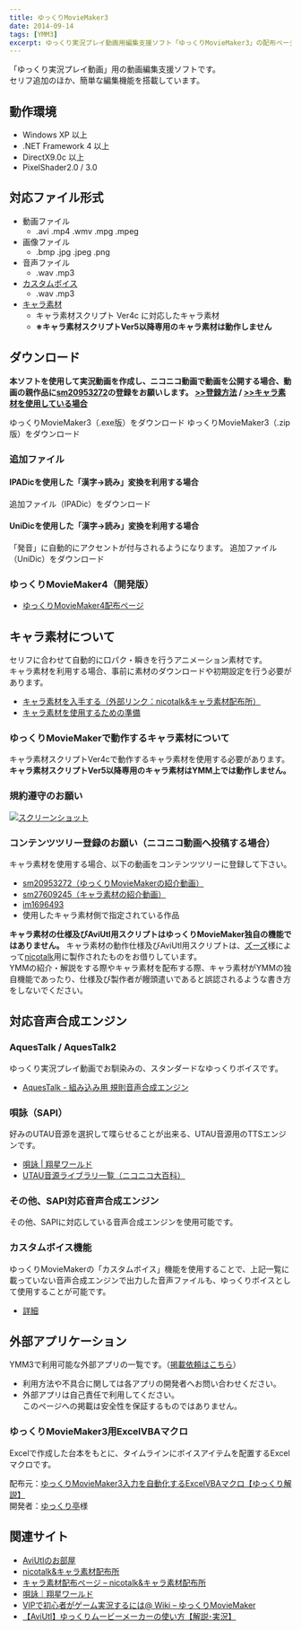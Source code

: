 ```yaml
---
title: ゆっくりMovieMaker3
date: 2014-09-14
tags: [YMM3]
excerpt: ゆっくり実況プレイ動画用編集支援ソフト「ゆっくりMovieMaker3」の配布ページです
---
```


<NiconicoPlayer id="sm20953272" title="ゆっくり実況がすごく簡単に作れるようになった【ゆっくりMovieMaker3】"/>

「ゆっくり実況プレイ動画」用の動画編集支援ソフトです。  
セリフ追加のほか、簡単な編集機能を搭載しています。

## 動作環境
- Windows XP 以上
- .NET Framework 4 以上
- DirectX9.0c 以上
- PixelShader2.0 / 3.0

## 対応ファイル形式
- 動画ファイル
  - .avi .mp4 .wmv .mpg .mpeg
- 画像ファイル
  - .bmp .jpg .jpeg .png
- 音声ファイル
  - .wav .mp3
- [カスタムボイス](./tips/yukkuri/h201342223491450/)
  - .wav .mp3
- [キャラ素材](#キャラ素材について)
  - キャラ素材スクリプト Ver4c に対応したキャラ素材
  - **※キャラ素材スクリプトVer5以降専用のキャラ素材は動作しません**

## ダウンロード
**本ソフトを使用して実況動画を作成し、ニコニコ動画で動画を公開する場合、動画の親作品に[sm20953272](http://www.nicovideo.jp/watch/sm20953272)の登録をお願いします。 [>>登録方法](./tutorial/output/h20134199232488/) / [>>キャラ素材を使用している場合](#キャラ素材について)**

<Download url="https://object-storage.tyo1.conoha.io/v1/nc_4fac3ef0e6d843249e0ab2f1fc3e8f85/public/YukkuriMovieMaker_v3.4.8.1.exe">ゆっくりMovieMaker3（.exe版）をダウンロード</Download>
<Download url="https://object-storage.tyo1.conoha.io/v1/nc_4fac3ef0e6d843249e0ab2f1fc3e8f85/public/YukkuriMovieMaker_v3.4.8.1.zip">ゆっくりMovieMaker3（.zip版）をダウンロード</Download>

### 追加ファイル
#### IPADicを使用した「漢字→読み」変換を利用する場合
<Download url="https://object-storage.tyo1.conoha.io/v1/nc_4fac3ef0e6d843249e0ab2f1fc3e8f85/public/YukkuriMovieMaker_v3_ipadic.exe">追加ファイル（IPADic）をダウンロード</Download>

#### UniDicを使用した「漢字→読み」変換を利用する場合  
「発音」に自動的にアクセントが付与されるようになります。
<Download url="https://object-storage.tyo1.conoha.io/v1/nc_4fac3ef0e6d843249e0ab2f1fc3e8f85/public/YukkuriMovieMaker_v3_unidic.exe">追加ファイル（UniDic）をダウンロード</Download>

### ゆっくりMovieMaker4（開発版）
- [ゆっくりMovieMaker4配布ページ](/ymm4/)

## キャラ素材について
<NiconicoCard id="sm22479399" title="【キャラ素材】アニメーション機能紹介"/>

セリフに合わせて自動的に口パク・瞬きを行うアニメーション素材です。   
キャラ素材を利用する場合、事前に素材のダウンロードや初期設定を行う必要があります。

- [キャラ素材を入手する（外部リンク：nicotalk&キャラ素材配布所）](http://www.nicotalk.com/charasozai.html)
- [キャラ素材を使用するための準備](./tutorial/charasozai/)

### ゆっくりMovieMakerで動作するキャラ素材について
キャラ素材スクリプトVer4cで動作するキャラ素材を使用する必要があります。  
**キャラ素材スクリプトVer5以降専用のキャラ素材はYMM上では動作しません。**

### 規約遵守のお願い
[![スクリーンショット](index-1.jpg)](http://www.nicotalk.com/charasozai.html#rule)

### コンテンツツリー登録のお願い（ニコニコ動画へ投稿する場合）
キャラ素材を使用する場合、以下の動画をコンテンツツリーに登録して下さい。

- [sm20953272（ゆっくりMovieMakerの紹介動画）](http://www.nicovideo.jp/watch/sm20953272)
- [sm27609245（キャラ素材の紹介動画）](http://www.nicovideo.jp/watch/sm27609245)
- [im1696493](http://seiga.nicovideo.jp/seiga/im1696493)
- 使用したキャラ素材側で指定されている作品

**キャラ素材の仕様及びAviUtl用スクリプトはゆっくりMovieMaker独自の機能ではありません。**
キャラ素材の動作仕様及びAviUtl用スクリプトは、[ズーズ](https://twitter.com/vocatalk)様によって[nicotalk](http://www.nicotalk.com/)用に製作されたものをお借りしています。  
YMMの紹介・解説をする際やキャラ素材を配布する際、キャラ素材がYMMの独自機能であったり、仕様及び製作者が饅頭遣いであると誤認されるような書き方をしないでください。

## 対応音声合成エンジン
### AquesTalk / AquesTalk2
ゆっくり実況プレイ動画でお馴染みの、スタンダードなゆっくりボイスです。
- [AquesTalk - 組み込み用 規則音声合成エンジン ](http://www.a-quest.com/products/aquestalk.html)

### 唄詠（SAPI）
好みのUTAU音源を選択して喋らせることが出来る、UTAU音源用のTTSエンジンです。
- [唄詠 | 翔星ワールド ](http://shinta.coresv.com/software/utayomi_jpn/)
- [UTAU音源ライブラリ一覧（ニコニコ大百科）](http://dic.nicovideo.jp/a/utau%E9%9F%B3%E5%A3%B0%E3%83%A9%E3%82%A4%E3%83%96%E3%83%A9%E3%83%AA%E4%B8%80%E8%A6%A7)

### その他、SAPI対応音声合成エンジン
その他、SAPIに対応している音声合成エンジンを使用可能です。

### カスタムボイス機能
ゆっくりMovieMakerの「カスタムボイス」機能を使用することで、上記一覧に載っていない音声合成エンジンで出力した音声ファイルも、ゆっくりボイスとして使用することが可能です。
- [詳細](./tips/yukkuri/h201342223491450/)

## 外部アプリケーション
YMM3で利用可能な外部アプリの一覧です。（[掲載依頼はこちら](/お問い合わせ/)）
- 利用方法や不具合に関しては各アプリの開発者へお問い合わせください。
- 外部アプリは自己責任で利用してください。  
  このページへの掲載は安全性を保証するものではありません。

### ゆっくりMovieMaker3用ExcelVBAマクロ
Excelで作成した台本をもとに、タイムラインにボイスアイテムを配置するExcelマクロです。

配布元：[ゆっくりMovieMaker3入力を自動化するExcelVBAマクロ【ゆっくり解説】](http://tamajimu.sytes.net/archives/930)  
開発者：[ゆっくり亭](https://twitter.com/Tamaji1234)様


## 関連サイト
- [AviUtlのお部屋](http://spring-fragrance.mints.ne.jp/aviutl/)
- [nicotalk&キャラ素材配布所](http://www.nicotalk.com/charasozai.html)
- [キャラ素材配布ページ – nicotalk&キャラ素材配布所](http://www.nicotalk.com/charasozai.html)
- [唄詠｜翔星ワールド](http://shinta.coresv.com/software/utayomi_jpn/)
- [VIPで初心者がゲーム実況するには@ Wiki – ゆっくりMovieMaker](http://www18.atwiki.jp/live2ch/pages/339.html)
- [【AviUtl】ゆっくりムービーメーカーの使い方【解説･実況】](http://aviutl.info/yukkuri-moviemaker/)